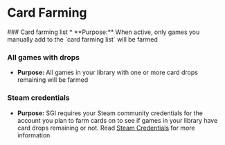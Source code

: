 
# Card Farming

<References>
### Card farming list
* **Purpose:** When active, only games you manually add to the `card farming list` will be farmed

### All games with drops
* **Purpose:** All games in your library with one or more card drops remaining will be farmed

### Steam credentials
* **Purpose:** SGI requires your Steam community credentials for the account you plan to farm cards on to see if games in your library have card drops remaining or not. Read [Steam Credentials](/steam-credentials) for more information
</References>